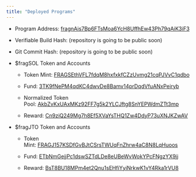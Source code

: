 ```yaml
---
title: "Deployed Programs"
---
```


* Program Address: [fragnAis7Bp6FTsMoa6YcH8UffhEw43Ph79qAiK3iF3](https://explorer.solana.com/address/fragnAis7Bp6FTsMoa6YcH8UffhEw43Ph79qAiK3iF3?ref=docs.fragmetric.xyz)

* Verifiable Build Hash: (repository is going to be public soon)

* Git Commit Hash: (repository is going to be public soon)

* $fragSOL Token and Accounts

  * Token Mint: [FRAGSEthVFL7fdqM8hxfxkfCZzUvmg21cqPJVvC1qdbo](https://explorer.solana.com/address/FRAGSEthVFL7fdqM8hxfxkfCZzUvmg21cqPJVvC1qdbo?ref=docs.fragmetric.xyz)

  * Fund: [3TK9fNePM4qdKC4dwvDe8Bamv14prDqdVfuANxPeiryb](https://explorer.solana.com/address/3TK9fNePM4qdKC4dwvDe8Bamv14prDqdVfuANxPeiryb/tokens?ref=docs.fragmetric.xyz)

  * Normalized Token Pool: [AkbZvKxUAxMKz92FF7g5k2YLCJftg8SnYEPWdmZTt3mp](https://explorer.solana.com/address/AkbZvKxUAxMKz92FF7g5k2YLCJftg8SnYEPWdmZTt3mp/tokens?ref=docs.fragmetric.xyz)

  * Reward: [Cn9ziQ249Mg7h8Ef5XVaYsTHQ1Zw4DdyP73uXNJKZwAV](https://explorer.solana.com/address/Cn9ziQ249Mg7h8Ef5XVaYsTHQ1Zw4DdyP73uXNJKZwAV/tokens?ref=docs.fragmetric.xyz)

* $fragJTO Token and Accounts

  * Token Mint: [FRAGJ157KSDfGvBJtCSrsTWUqFnZhrw4aC8N8LqHuoos](https://explorer.solana.com/address/FRAGJ157KSDfGvBJtCSrsTWUqFnZhrw4aC8N8LqHuoos?ref=docs.fragmetric.xyz)

  * Fund: [ETbNmGejjPc1dswSZTdLDe8eUBeWvWokYPcFNgzYX9jj](https://explorer.solana.com/address/ETbNmGejjPc1dswSZTdLDe8eUBeWvWokYPcFNgzYX9jj?ref=docs.fragmetric.xyz)

  * Reward: [BsT8BU18MPm4et2Qnu1sEHfiYyiNrkwK1vY4Rka1rVU8](https://explorer.solana.com/address/BsT8BU18MPm4et2Qnu1sEHfiYyiNrkwK1vY4Rka1rVU8?ref=docs.fragmetric.xyz)